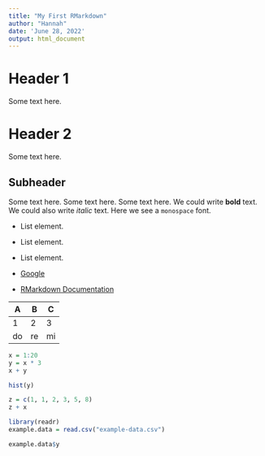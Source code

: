 ---
title: "My First RMarkdown"
author: "Hannah"
date: 'June 28, 2022'
output: html_document
---

# Header 1

Some text here.

# Header 2

Some text here.

## Subheader

Some text here. Some text here. Some text here. We could write **bold** text.
We could also write *italic* text. Here we see a `monospace` font.

- List element.
- List element.
- List element.

- [Google](www.google.com)
- [RMarkdown Documentation](http://rmarkdown.rstudio.com/)

| A  | B  | C  |
|----|----|----|
| 1  | 2  | 3  |
| do | re | mi |

```{r}
x = 1:20
y = x * 3
x + y
```

```{r, echo = FALSE, fig.height = 4, fig.width = 4}
hist(y)
```

```{r, message = FALSE, warning = FALSE}
z = c(1, 1, 2, 3, 5, 8)
z + x
```

```{r, message = FALSE, warning = FALSE}
library(readr)
example.data = read.csv("example-data.csv")
```

```{r}
example.data$y
```